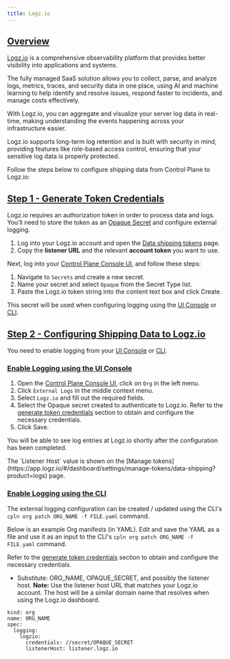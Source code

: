 ```yaml
---
title: Logz.io
---
```


## [Overview](#overview)

[Logz.io](https://www.logz.io/) is a comprehensive observability platform that provides better visibility into
applications and systems.
 
 
The fully managed SaaS solution allows you to collect, parse, and analyze logs,
metrics, traces, and security data in one place, using AI and machine learning
to help identify and resolve issues, respond faster to incidents, and manage
costs effectively.
 
 
With Logz.io, you can aggregate and visualize your server log data in real-time,
making understanding the events happening across your infrastructure easier.
 
 
Logz.io supports long-term log retention and is built with security in mind,
providing features like role-based access control, ensuring that your sensitive
log data is properly protected.
 
 
Follow the steps below to configure shipping data from Control Plane to Logz.io:

## [Step 1 - Generate Token Credentials](#credential-procurement)

Logz.io requires an authorization token in order to process data and logs. You’ll need to store the token as an [Opaque Secret](/api-reference/secret#opaque) and configure external logging.

1. Log into your Logz.io account and open the [Data shipping tokens](https://app.logz.io/#/dashboard/settings/manage-tokens/data-shipping?product=logs) page.
2. Copy the **listener URL** and the relevant **account token** you want to use.

Next, log into your [Control Plane Console UI](https://console.cpln.io/), and follow these steps:

1. Navigate to `Secrets` and create a new secret.
2. Name your secret and select `Opaque` from the Secret Type list.
3. Paste the Logz.io token string into the content text box and click Create.

This secret will be used when configuring logging using the [UI Console](#logging-ui) or [CLI](#logging-cli).

## [Step 2 - Configuring Shipping Data to Logz.io](#configure-external-logging)

You need to enable logging from your [UI Console](#logging-ui) or [CLI](#logging-cli).

### [Enable Logging using the UI Console](#logging-ui)

1. Open the [Control Plane Console UI](https://console.cpln.io/), click on `Org` in the left menu.
2. Click `External Logs` in the middle context menu.
3. Select `Logz.io` and fill out the required fields.
4. Select the Opaque secret created to authenticate to Logz.io. Refer to the [generate token credentials](#credential-procurement) section to obtain and configure the necessary credentials.
5. Click Save.

You will be able to see log entries at Logz.io shortly after the configuration has been completed.

<Tip>
The `Listener Host` value is shown on the [Manage tokens](https://app.logz.io/#/dashboard/settings/manage-tokens/data-shipping?product=logs) page.
</Tip>

### [Enable Logging using the CLI](#logging-cli)

The external logging configuration can be created / updated using the CLI's `cpln org patch ORG_NAME -f FILE.yaml` command.

Below is an example Org manifests (in YAML). Edit and save the YAML as a file and use it as an input to the CLI's `cpln org patch ORG_NAME -f FILE.yaml` command.

Refer to the [generate token credentials](#credential-procurement) section to obtain and configure the necessary credentials.

- Substitute: ORG_NAME, OPAQUE_SECRET, and possibly the listener host.
  **Note:** Use the listener host URL that matches your Logz.io account. The host will be a similar domain name that resolves when using the Logz.io dashboard.

```
kind: org
name: ORG_NAME
spec:
  logging:
    logzio:
      credentials: //secret/OPAQUE_SECRET
      listenerHost: listener.logz.io
```
